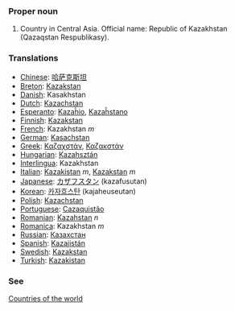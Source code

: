 ===Proper noun===

# Country in Central Asia. Official name: Republic of Kazakhstan (Qazaqstan Respublikasy).
===Translations===
*[[Chinese]]: [[哈萨克斯坦]]
*[[Breton]]: [[Kazakstan]]
*[[Danish]]: Kasakhstan
*[[Dutch]]: [[Kazachstan]]
*[[Esperanto]]: [[Kazaĥio]], [[Kazaĥstano]]
*[[Finnish]]: [[Kazakstan]]
*[[French]]: Kazakhstan ''m''
*[[German]]: [[Kasachstan]]
*[[Greek]]: [[Καζαχστάν]], [[Καζακστάν]]
*[[Hungarian]]: [[Kazahsztán]]
*[[Interlingua]]: Kazakhstan
*[[Italian]]: [[Kazakistan]] ''m'', [[Kazakstan]] ''m''
*[[Japanese]]: [[カザフスタン]] (kazafusutan)
*[[Korean]]: [[카자흐스탄]] (kajaheuseutan)
*[[Polish]]: [[Kazachstan]]
*[[Portuguese]]: [[Cazaquistão]]
*[[Romanian]]: [[Kazahstan]] ''n''
*[[Romanica]]: Kazakhstan ''m''
*[[Russian]]: [[Казахстан]]
*[[Spanish]]: [[Kazajistán]]
*[[Swedish]]: [[Kazakstan]]
*[[Turkish]]: [[Kazakistan]]

===See===
[[Countries of the world]]